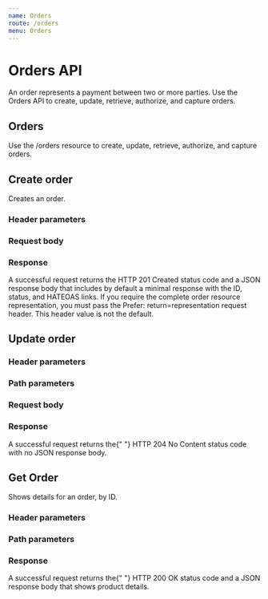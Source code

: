 ```yaml
---
name: Orders
route: /orders
menu: Orders
---
```



# Orders API

An order represents a payment between two or more parties. Use the Orders API to create, update, retrieve, authorize, and capture orders.

<h2>Orders</h2>

Use the /orders resource to create, update, retrieve, authorize, and capture orders.

[//]: # "---------------------------------------------------------------------------"
[//]: # "-------------------------------CREATE ORDER--------------------------------"
[//]: # "---------------------------------------------------------------------------"

## Create order

<Route method="POST" path="/orders" />

Creates an order.

### Header parameters

<RequestHeader />

### Request body

<CreateOrderRequest />

### Response

<div>
  A successful request returns the
  <span className="highlight-code">HTTP 201 Created</span> status code and a JSON
  response body that includes by default a minimal response with the ID, status,
  and HATEOAS links. If you require the complete order resource representation, you
  must pass the <span className="highlight-code">
    Prefer: return=representation
  </span> request header. This header value is not the default.
</div>
<CreateOrderResponse />

[//]: # "---------------------------------------------------------------------------"
[//]: # "--------------------------------UPDATE ORDER-------------------------------"
[//]: # "---------------------------------------------------------------------------"

## Update order

<Route method="PATCH" path="/orders/{order_id}" />
<UpdateOrderDescription />

### Header parameters

<RequestHeader />

### Path parameters

<UpdateOrderPath />

### Request body

<UpdateOrderRequest />

### Response

<div>
  A successful request returns the{" "}
  <span className="highlight-code">HTTP 204 No Content</span> status code with
  no JSON response body.
</div>

[//]: # "---------------------------------------------------------------------------"
[//]: # "---------------------------------GET ORDER---------------------------------"
[//]: # "---------------------------------------------------------------------------"

## Get Order

<Route method="GET" path="/orders/{order_id}" />

Shows details for an order, by ID.

### Header parameters

<RequestHeader />

### Path parameters

<UpdateOrderPath />

### Response

<div>
  A successful request returns the{" "}
  <span className="highlight-code">HTTP 200 OK</span> status code and a JSON
  response body that shows product details.
</div>
<CreateOrderResponse />

